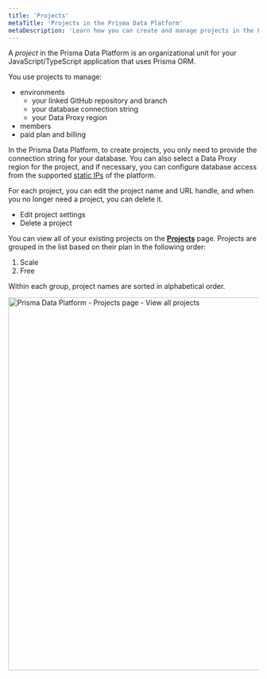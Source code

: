 ```yaml
---
title: 'Projects'
metaTitle: 'Projects in the Prisma Data Platform'
metaDescription: 'Learn how you can create and manage projects in the Prisma Data Platform'
---
```


<TopBlock>

A _project_ in the Prisma Data Platform is an organizational unit for your JavaScript/TypeScript application that uses Prisma ORM.

You use projects to manage:

- environments
  - your linked GitHub repository and branch
  - your database connection string
  - your Data Proxy region
- members
- paid plan and billing

In the Prisma Data Platform, to create projects, you only need to provide the connection string for your database. You can also select a Data Proxy region for the project, and if necessary, you can configure database access from the supported [static IPs](/platform/classic-projects/platform/static-ips) of the platform.

For each project, you can edit the project name and URL handle, and when you no longer need a project, you can delete it.

- Edit project settings
- Delete a project

You can view all of your existing projects on the [**Projects**](https://cloud.prisma.io/projects) page. Projects are grouped in the list based on their plan in the following order:

1. Scale
2. Free

Within each group, project names are sorted in alphabetical order.

<img
  src="../../images/projects/prisma-data-platform-projects-page.png"
  alt="Prisma Data Platform - Projects page - View all projects"
  width="750px"
/>

</TopBlock>
